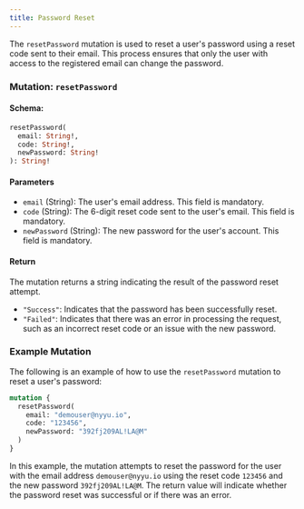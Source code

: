 ```yaml
---
title: Password Reset
---
```



The `resetPassword` mutation is used to reset a user's password using a reset code sent to their email. This process ensures that only the user with access to the registered email can change the password.

### Mutation: `resetPassword`

#### Schema:
```graphql
resetPassword(
  email: String!,
  code: String!,
  newPassword: String!
): String!
```

#### Parameters

- `email` (String): The user's email address. This field is mandatory.
- `code` (String): The 6-digit reset code sent to the user's email. This field is mandatory.
- `newPassword` (String): The new password for the user's account. This field is mandatory.

#### Return

The mutation returns a string indicating the result of the password reset attempt.

- `"Success"`: Indicates that the password has been successfully reset.
- `"Failed"`: Indicates that there was an error in processing the request, such as an incorrect reset code or an issue with the new password.

### Example Mutation

The following is an example of how to use the `resetPassword` mutation to reset a user's password:

```graphql
mutation {
  resetPassword(
    email: "demouser@nyyu.io",
    code: "123456",
    newPassword: "392fj209AL!LA@M"
  )
}
```

In this example, the mutation attempts to reset the password for the user with the email address `demouser@nyyu.io` using the reset code `123456` and the new password `392fj209AL!LA@M`. The return value will indicate whether the password reset was successful or if there was an error.